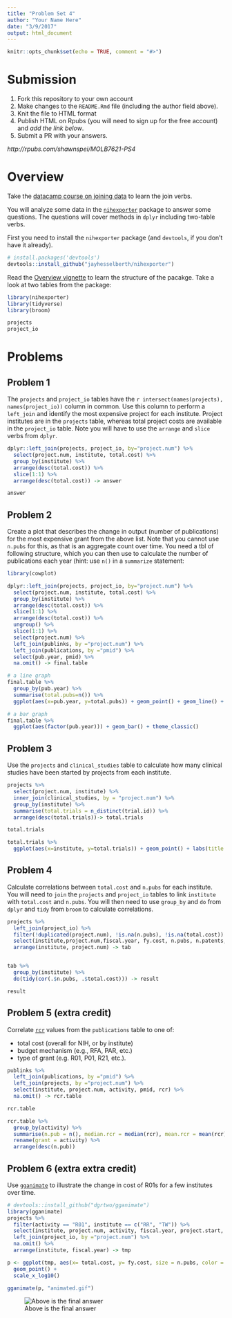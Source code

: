 ```yaml
---
title: "Problem Set 4"
author: "Your Name Here"
date: "3/9/2017"
output: html_document
---
```


```r
knitr::opts_chunk$set(echo = TRUE, comment = "#>")
```

# Submission

1. Fork this repository to your own account
1. Make changes to the `README.Rmd` file (including the author field above).
1. Knit the file to HTML format
1. Publish HTML on Rpubs (you will need to sign up for the free account) and *add the link below*.
1. Submit a PR with your answers.

*http://rpubs.com/shawnspei/MOLB7621-PS4*

# Overview

Take the [datacamp course on joining data](https://www.datacamp.com/courses/joining-data-in-r-with-dplyr) to learn the join verbs.

You will analyze some data in the [`nihexporter`](https://github.com/jayhesselberth/nihexporter) package to answer some questions. The questions will cover methods in `dplyr` including two-table verbs.

First you need to install the `nihexporter` package (and `devtools`, if you don't have it already).

```r
# install.packages('devtools')
devtools::install_github("jayhesselberth/nihexporter")
```

Read the [Overview vignette](http://jayhesselberth.github.io/nihexporter/articles/nihexporter.html) to learn the structure of the pacakge. Take a look at two tables from the package:

```r
library(nihexporter)
library(tidyverse)
library(broom)

projects
project_io
```

# Problems

## Problem 1

The `projects` and `project_io` tables have the `r intersect(names(projects), names(project_io))` column in common. Use this column to perform a `left_join` and identify the most expensive project for each institute. Project institutes are in the `projects` table, whereas total project costs are available in the `project_io` table. Note you will have to use the `arrange` and `slice` verbs from `dplyr`.


```r
dplyr::left_join(projects, project_io, by="project.num") %>% 
  select(project.num, institute, total.cost) %>% 
  group_by(institute) %>% 
  arrange(desc(total.cost)) %>% 
  slice(1:1) %>%
  arrange(desc(total.cost)) -> answer

answer
```


## Problem 2

Create a plot that describes the change in output (number of publications) for the most expensive grant from the above list. Note that you cannot use `n.pubs` for this, as that is an aggregate count over time. You need a tbl of following structure, which you can then use to calculate the number of publications each year (hint: use `n()` in a `summarize` statement:

```r
library(cowplot)

dplyr::left_join(projects, project_io, by="project.num") %>% 
  select(project.num, institute, total.cost) %>% 
  group_by(institute) %>% 
  arrange(desc(total.cost)) %>% 
  slice(1:1) %>%
  arrange(desc(total.cost)) %>%
  ungroup() %>%
  slice(1:1) %>%
  select(project.num) %>%
  left_join(publinks, by ="project.num") %>%
  left_join(publications, by ="pmid") %>%
  select(pub.year, pmid) %>%
  na.omit() -> final.table

# a line graph
final.table %>%
  group_by(pub.year) %>%
  summarise(total.pubs=n()) %>%
  ggplot(aes(x=pub.year, y=total.pubs)) + geom_point() + geom_line() + ylim(0,25) + labs(x = "Year", y = "Number of publications") + theme_classic()

# a bar graph
final.table %>%
  ggplot(aes(factor(pub.year))) + geom_bar() + theme_classic()
```

## Problem 3

Use the `projects` and `clinical_studies` table to calculate how many clinical studies have been started by projects from each institute.

```r
projects %>% 
  select(project.num, institute) %>% 
  inner_join(clinical_studies, by = "project.num") %>% 
  group_by(institute) %>% 
  summarise(total.trials = n_distinct(trial.id)) %>% 
  arrange(desc(total.trials))-> total.trials

total.trials

total.trials %>% 
  ggplot(aes(x=institute, y=total.trials)) + geom_point() + labs(title = "Total number of clinical trials per institute", x = "Institute", y = "Number of clinical trials") + theme_classic()
```



## Problem 4

Calculate correlations between `total.cost` and `n.pubs` for each institute. You will need to `join` the `projects` and `project_io` tables to link `institute` with `total.cost` and `n.pubs`. You will then need to use `group_by` and `do` from `dplyr` and `tidy` from `broom` to calculate correlations.

```r
projects %>% 
  left_join(project_io) %>% 
  filter(!duplicated(project.num), !is.na(n.pubs), !is.na(total.cost)) %>%
  select(institute,project.num,fiscal.year, fy.cost, n.pubs, n.patents, total.cost) %>% 
  arrange(institute, project.num) -> tab


tab %>%
  group_by(institute) %>%
  do(tidy(cor(.$n.pubs, .$total.cost))) -> result

result
```



## Problem 5 (extra credit)

Correlate [`rcr`](https://icite.od.nih.gov/) values from the `publications` table to one of:

- total cost (overall for NIH, or by institute)
- budget mechanism (e.g., RFA, PAR, etc.)
- type of grant (e.g. R01, P01, R21, etc.). 

```r
publinks %>% 
  left_join(publications, by ="pmid") %>% 
  left_join(projects, by ="project.num") %>% 
  select(institute, project.num, activity, pmid, rcr) %>% 
  na.omit() -> rcr.table

rcr.table

rcr.table %>% 
  group_by(activity) %>% 
  summarise(n.pub = n(), median.rcr = median(rcr), mean.rcr = mean(rcr), min.rcr = min(rcr), max.rcr=max(rcr)) %>% 
  rename(grant = activity) %>% 
  arrange(desc(n.pub))

```



## Problem 6 (extra extra credit)

Use [`gganimate`](https://github.com/dgrtwo/gganimate) to illustrate the change in cost of R01s for a few institutes over time.

```r
# devtools::install_github("dgrtwo/gganimate")
library(gganimate)
projects %>% 
  filter(activity == "R01", institute == c("RR", "TW")) %>%
  select(institute, project.num, activity, fiscal.year, project.start, project.end, fy.cost) %>% 
  left_join(project_io, by ="project.num") %>%
  na.omit() %>%
  arrange(institute, fiscal.year) -> tmp 

p <- ggplot(tmp, aes(x= total.cost, y= fy.cost, size = n.pubs, color = institute, frame = fiscal.year)) +
  geom_point() +
  scale_x_log10()

gganimate(p, "animated.gif")
```

![Above is the final answer](animated.gif)
